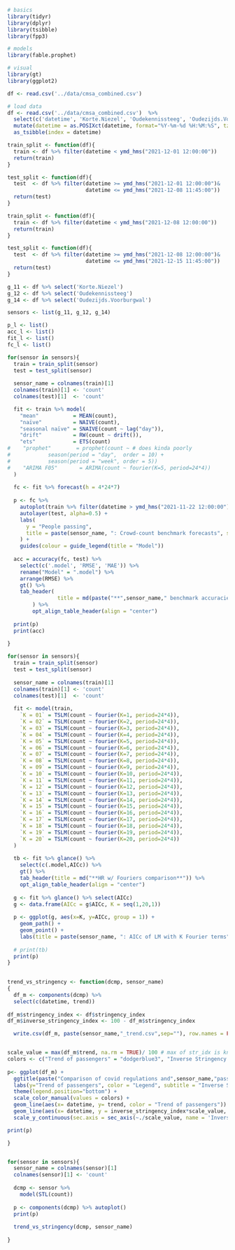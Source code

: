
```r
# basics
library(tidyr)
library(dplyr)
library(tsibble)
library(fpp3)

# models
library(fable.prophet)

# visual
library(gt)
library(ggplot2)
```

```r
df <- read.csv('../data/cmsa_combined.csv')
```


```r
# load data
df <- read.csv('../data/cmsa_combined.csv')  %>%
  select(c('datetime', 'Korte.Niezel', 'Oudekennissteeg', 'Oudezijds.Voorburgwal', 'stringency_index')) %>%
  mutate(datetime = as.POSIXct(datetime, format="%Y-%m-%d %H:%M:%S", tz="UTC")) %>%
  as_tsibble(index = datetime)

train_split <- function(df){
  train <- df %>% filter(datetime < ymd_hms("2021-12-01 12:00:00"))
  return(train)
}

test_split <- function(df){
  test  <- df %>% filter(datetime >= ymd_hms("2021-12-01 12:00:00")&
                         datetime <= ymd_hms("2021-12-08 11:45:00")) 
  return(test)
}

train_split <- function(df){
  train <- df %>% filter(datetime < ymd_hms("2021-12-08 12:00:00"))
  return(train)
}

test_split <- function(df){
  test  <- df %>% filter(datetime >= ymd_hms("2021-12-08 12:00:00")&
                         datetime <= ymd_hms("2021-12-15 11:45:00")) 
  return(test)
}

```

```r
g_11 <- df %>% select('Korte.Niezel')
g_12 <- df %>% select('Oudekennissteeg')
g_14 <- df %>% select('Oudezijds.Voorburgwal')

sensors <- list(g_11, g_12, g_14)
```

```r
p_l <- list()
acc_l <- list()
fit_l <- list()
fc_l <- list()

for(sensor in sensors){
  train = train_split(sensor)
  test = test_split(sensor)
  
  sensor_name = colnames(train)[1]
  colnames(train)[1] <- 'count'
  colnames(test)[1]  <- 'count'

  fit <- train %>% model(
    "mean"           = MEAN(count),
    "naïve"          = NAIVE(count),
    "seasonal naïve" = SNAIVE(count ~ lag("day")),
    "drift"          = RW(count ~ drift()),
    "ets"            = ETS(count)
#    "prophet"        = prophet(count ~ # does kinda poorly
#            season(period = "day",  order = 10) +
#            season(period = "week", order = 5))
#    "ARIMA F05"       = ARIMA(count ~ fourier(K=5, period=24*4))
  )
  
  fc <- fit %>% forecast(h = 4*24*7)
  
  p <- fc %>%
    autoplot(train %>% filter(datetime > ymd_hms("2021-11-22 12:00:00")), level = NULL) +
    autolayer(test, alpha=0.5) +
    labs(
      y = "People passing",
      title = paste(sensor_name, ": Crowd-count benchmark forecasts", sep = "")
    ) +
    guides(colour = guide_legend(title = "Model"))
  
  acc = accuracy(fc, test) %>%
    select(c('.model', 'RMSE', 'MAE')) %>% 
    rename("Model" = ".model") %>%
    arrange(RMSE) %>%
    gt() %>%
    tab_header(
                title = md(paste("**",sensor_name," benchmark accuracies**", sep = "")),
        ) %>%
        opt_align_table_header(align = "center")
    
  print(p)
  print(acc)
  
}

```

```r
for(sensor in sensors){
  train = train_split(sensor)
  test = test_split(sensor)
  
  sensor_name = colnames(train)[1]
  colnames(train)[1] <- 'count'
  colnames(test)[1]  <- 'count'
  
  fit <- model(train,
    `K = 01` = TSLM(count ~ fourier(K=1, period=24*4)),
    `K = 02` = TSLM(count ~ fourier(K=2, period=24*4)),
    `K = 03` = TSLM(count ~ fourier(K=3, period=24*4)),
    `K = 04` = TSLM(count ~ fourier(K=4, period=24*4)),
    `K = 05` = TSLM(count ~ fourier(K=5, period=24*4)),
    `K = 06` = TSLM(count ~ fourier(K=6, period=24*4)),
    `K = 07` = TSLM(count ~ fourier(K=7, period=24*4)),
    `K = 08` = TSLM(count ~ fourier(K=8, period=24*4)),
    `K = 09` = TSLM(count ~ fourier(K=9, period=24*4)),
    `K = 10` = TSLM(count ~ fourier(K=10, period=24*4)),
    `K = 11` = TSLM(count ~ fourier(K=11, period=24*4)),
    `K = 12` = TSLM(count ~ fourier(K=12, period=24*4)),
    `K = 13` = TSLM(count ~ fourier(K=13, period=24*4)),
    `K = 14` = TSLM(count ~ fourier(K=14, period=24*4)),
    `K = 15` = TSLM(count ~ fourier(K=15, period=24*4)),
    `K = 16` = TSLM(count ~ fourier(K=16, period=24*4)),
    `K = 17` = TSLM(count ~ fourier(K=17, period=24*4)),
    `K = 18` = TSLM(count ~ fourier(K=18, period=24*4)),
    `K = 19` = TSLM(count ~ fourier(K=19, period=24*4)),
    `K = 20` = TSLM(count ~ fourier(K=20, period=24*4))
  )
  
  tb <- fit %>% glance() %>%
    select(c(.model,AICc)) %>%
    gt() %>%
    tab_header(title = md("**HR w/ Fouriers comparison**")) %>%
    opt_align_table_header(align = "center")
  
  g <- fit %>% glance() %>% select(AICc)
  g <- data.frame(AICc = g$AICc, K = seq(1,20,1))
  
  p <- ggplot(g, aes(x=K, y=AICc, group = 1)) +
    geom_path() +
    geom_point() +
    labs(title = paste(sensor_name, ": AICc of LM with K Fourier terms",sep=""))
  
  # print(tb)
  print(p)
}
  
```


```r
trend_vs_stringency <- function(dcmp, sensor_name)
{
  df_m <- components(dcmp) %>%
  select(c(datetime, trend))
  
df_m$stringency_index <- df$stringency_index
df_m$inverse_stringency_index <- 100 - df_m$stringency_index

  write.csv(df_m, paste(sensor_name,"_trend.csv",sep=""), row.names = FALSE)


scale_value = max(df_m$trend, na.rm = TRUE)/ 100 # max of str_idx is known to be 100, otherwise -> # max(DF$inverse_stringency_index , na.rm = TRUE)
colors <- c("Trend of passengers" = "dodgerblue3", "Inverse Stringency Index" = "darkorchid3")
            
p<- ggplot(df_m) + 
  ggtitle(paste("Comparison of covid regulations and",sensor_name,"passenger trend")) +
  labs(y="Trend of passengers", color = "Legend", subtitle = "Inverse Stringency Index: 100 to 0 (strictest) ") +
  theme(legend.position="bottom") +
  scale_color_manual(values = colors) +
  geom_line(aes(x= datetime, y= trend, color = "Trend of passengers")) +
  geom_line(aes(x= datetime, y = inverse_stringency_index*scale_value, color = "Inverse Stringency Index")) + 
  scale_y_continuous(sec.axis = sec_axis(~./scale_value, name = 'Inverse Stringency Index'))

print(p)

}



```

```r
for(sensor in sensors){
  sensor_name = colnames(sensor)[1]
  colnames(sensor)[1] <- 'count'
  
  dcmp <- sensor %>%
    model(STL(count))
  
  p <- components(dcmp) %>% autoplot()
  print(p)
  
  trend_vs_stringency(dcmp, sensor_name)
  
}
```

```r


```

